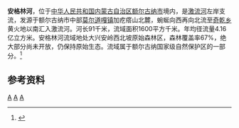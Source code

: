'''安格林河'''，位于[[中华人民共和国|中华人民共和国]][[内蒙古自治区|内蒙古自治区]][[额尔古纳市|额尔古纳市]]境内，是[[激流河|激流河]]左岸支流，发源于额尔古纳市中部[[莫尔道嘎镇|莫尔道嘎镇]]加疙瘩山北麓，蜿蜒向西再向北流至[[奇乾乡|奇乾乡]]黄火地以南汇入激流河。河长91千米，流域面积1600平方千米。年均径流量4.16亿立方米。安格林河流域地处大兴安岭西北坡原始森林区，森林覆盖率67%，绝大部分尚未开放，仍保持原始生态。流域属于额尔古纳国家级自然保护区的一部分。<ref name="中国河湖大典">{{cite book zh |author=《[[中国河湖大典|中国河湖大典]]》编纂委员会 |title=《中国河湖大典·黑龙江、辽河卷》 |format=M |edition=1 |location=北京 |publisher=中国水利水电出版社 |date=2014年4月 |pages=26页 |id= ISBN 978-7-5170-1950-3}}</ref>

== 参考资料 ==
{{reflist}}

[[Category:内蒙古河流|A]]
[[Category:黑龍江水系|A]]
[[Category:额尔古纳市|A]]

{{stub}}